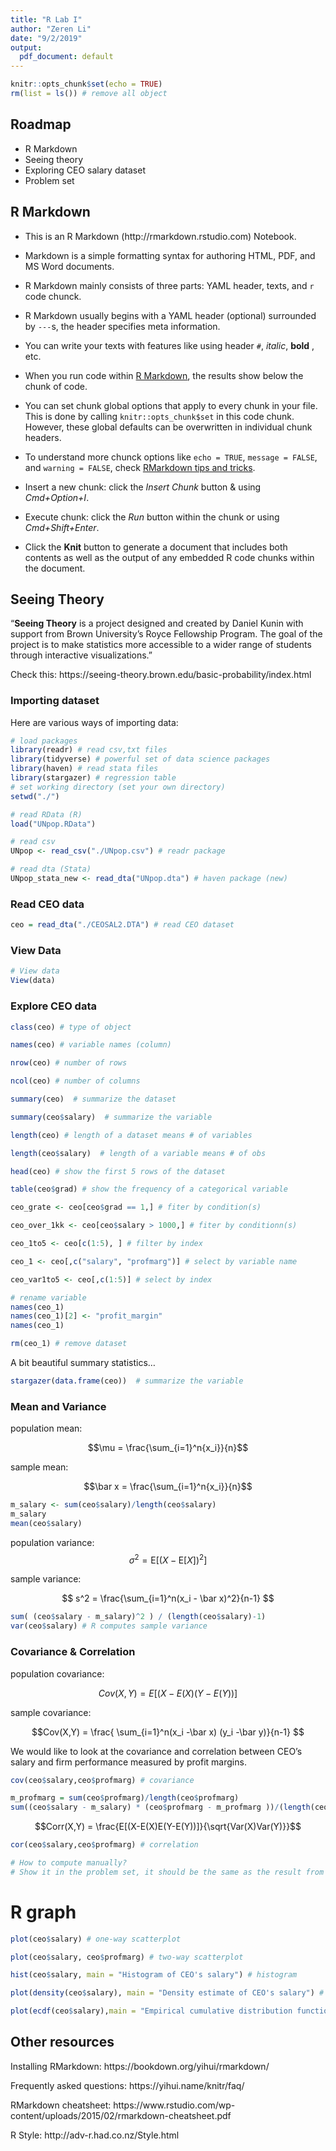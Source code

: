 ```yaml
---
title: "R Lab I"
author: "Zeren Li"
date: "9/2/2019"
output:
  pdf_document: default
---
```


```r
knitr::opts_chunk$set(echo = TRUE)
rm(list = ls()) # remove all object
```

## Roadmap

  - R Markdown
  - Seeing theory
  - Exploring CEO salary dataset
  - Problem set
  
## R Markdown

- This is an R Markdown (http://rmarkdown.rstudio.com) Notebook.

- Markdown is a simple formatting syntax for authoring HTML, PDF, and MS Word documents. 

- R Markdown mainly consists of three parts: YAML header, texts, and `r` code chunck.

- R Markdown usually begins with a  YAML header (optional) surrounded by `---`s, the header specifies meta information.

- You can write your texts with features like using header `#`, *italic*, **bold** , etc.

- When you run code within [R Markdown](http://rmarkdown.rstudio.com), the results show below the chunk of code.

- You can set chunk global options that apply to every chunk in your file. This is done by calling `knitr::opts_chunk$set` in this code chunk. However, these global defaults can be overwritten in individual chunk headers.

- To understand more chunck options like `echo = TRUE`, `message = FALSE`, and `warning = FALSE`, check [RMarkdown tips and tricks](https://rmarkdown.rstudio.com/lesson-3.html). 

- Insert a new chunk: click the *Insert Chunk* button & using *Cmd+Option+I*.

- Execute chunk: click the *Run* button within the chunk or using *Cmd+Shift+Enter*. 

- Click the **Knit** button to generate a document that includes both contents as well as the output of any embedded R code chunks within the document. 

## Seeing Theory

"**Seeing Theory** is a project designed and created by Daniel Kunin with support from Brown University's Royce Fellowship Program. The goal of the project is to make statistics more accessible to a wider range of students through interactive visualizations."

Check this: https://seeing-theory.brown.edu/basic-probability/index.html

### Importing dataset

Here are various ways of importing data:

```r
# load packages
library(readr) # read csv,txt files
library(tidyverse) # powerful set of data science packages
library(haven) # read stata files
library(stargazer) # regression table
# set working directory (set your own directory)
setwd("./")

# read RData (R)
load("UNpop.RData")

# read csv
UNpop <- read_csv("./UNpop.csv") # readr package

# read dta (Stata)
UNpop_stata_new <- read_dta("UNpop.dta") # haven package (new)
```

###  Read CEO data

```r
ceo = read_dta("./CEOSAL2.DTA") # read CEO dataset
```

### View Data

```r
# View data
View(data)
```

### Explore CEO data

```r
class(ceo) # type of object

names(ceo) # variable names (column)

nrow(ceo) # number of rows

ncol(ceo) # number of columns

summary(ceo)  # summarize the dataset

summary(ceo$salary)  # summarize the variable

length(ceo) # length of a dataset means # of variables

length(ceo$salary)  # length of a variable means # of obs

head(ceo) # show the first 5 rows of the dataset

table(ceo$grad) # show the frequency of a categorical variable

ceo_grate <- ceo[ceo$grad == 1,] # fiter by condition(s)

ceo_over_1kk <- ceo[ceo$salary > 1000,] # fiter by conditionn(s)

ceo_1to5 <- ceo[c(1:5), ] # filter by index

ceo_1 <- ceo[,c("salary", "profmarg")] # select by variable name

ceo_var1to5 <- ceo[,c(1:5)] # select by index

# rename variable  
names(ceo_1)
names(ceo_1)[2] <- "profit_margin" 
names(ceo_1)

rm(ceo_1) # remove dataset
```

A bit beautiful summary statistics...

```r
stargazer(data.frame(ceo))  # summarize the variable
```


### Mean and Variance 

population mean: 

$$\mu = \frac{\sum_{i=1}^n{x_i}}{n}$$ 

sample mean: 

$$\bar x = \frac{\sum_{i=1}^n{x_i}}{n}$$ 


```r
m_salary <- sum(ceo$salary)/length(ceo$salary)
m_salary
mean(ceo$salary)
```

population variance:
$$
\sigma^2 = \text{E}[(X - \text{E}[X])^2]
$$

sample variance:

$$
s^2 = \frac{\sum_{i=1}^n(x_i - \bar x)^2}{n-1}
$$

```r
sum( (ceo$salary - m_salary)^2 ) / (length(ceo$salary)-1)
var(ceo$salary) # R computes sample variance
```

### Covariance & Correlation

population covariance:

$$Cov(X,Y) = E[(X-E(X)(Y-E(Y))]$$

sample covariance:

$$Cov(X,Y) = \frac{ \sum_{i=1}^n(x_i -\bar x)  (y_i -\bar y)}{n-1} $$

We would like to look at the covariance and correlation between CEO's salary and firm performance measured by profit margins.

```r
cov(ceo$salary,ceo$profmarg) # covariance

m_profmarg = sum(ceo$profmarg)/length(ceo$profmarg)
sum((ceo$salary - m_salary) * (ceo$profmarg - m_profmarg ))/(length(ceo$profmarg) - 1) 
```


$$Corr(X,Y) = \frac{E[(X-E(X)E(Y-E(Y))]}{\sqrt{Var(X)Var(Y)}}$$

```r
cor(ceo$salary,ceo$profmarg) # correlation

# How to compute manually? 
# Show it in the problem set, it should be the same as the result from cor()
```

# R graph

```r
plot(ceo$salary) # one-way scatterplot

plot(ceo$salary, ceo$profmarg) # two-way scatterplot

hist(ceo$salary, main = "Histogram of CEO's salary") # histogram

plot(density(ceo$salary), main = "Density estimate of CEO's salary") # pdf

plot(ecdf(ceo$salary),main = "Empirical cumulative distribution function") # cdf
```

## Other resources

Installing RMarkdown: https://bookdown.org/yihui/rmarkdown/

Frequently asked questions: https://yihui.name/knitr/faq/

RMarkdown cheatsheet: https://www.rstudio.com/wp-content/uploads/2015/02/rmarkdown-cheatsheet.pdf

R Style: http://adv-r.had.co.nz/Style.html
